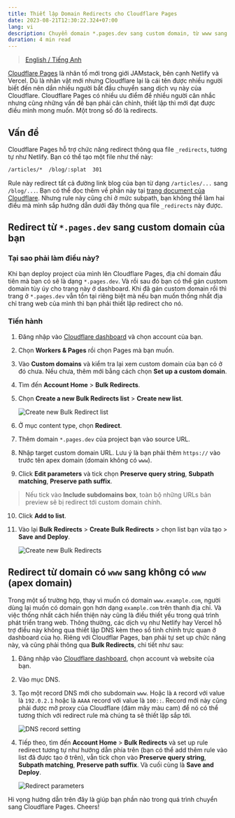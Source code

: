 ```yaml
---
title: Thiết lập Domain Redirects cho Cloudflare Pages
date: 2023-08-21T12:30:22.324+07:00
lang: vi
description: Chuyển domain *.pages.dev sang custom domain, từ www sang non-www (apex) domain
duration: 4 min read
---
```


> [English / Tiếng Anh](/posts/cloudflare-pages-domain-redirects)

[<span class="i-simple-icons-cloudflarepages" /> Cloudflare Pages](https://pages.cloudflare.com/) là nhân tố mới trong giới JAMstack, bên cạnh Netlify và Vercel. Dù là nhân vật mới nhưng Cloudflare lại là cái tên được nhiều người biết đến nên dần nhiều người bắt đầu chuyển sang dịch vụ này của Cloudflare. Cloudflare Pages có nhiều ưu điểm để nhiều người cân nhắc nhưng cũng những vấn đề bạn phải cân chỉnh, thiết lập thì mới đạt được điều mình mong muốn. Một trong số đó là redirects.

## Vấn đề

Cloudflare Pages hỗ trợ chức năng redirect thông qua file `_redirects`, tương tự như Netlify. Bạn có thể tạo một file như thế này:

```txt
/articles/*  /blog/:splat  301
```

Rule này redirect tất cả đường link blog của bạn từ dạng `/articles/...` sang `/blog/...`. Bạn có thể đọc thêm về phần này tại [trang document của Cloudflare](https://developers.cloudflare.com/pages/platform/redirects/). Nhưng rule này cũng chỉ ở mức subpath, bạn không thể làm hai điều mà mình sắp hướng dẫn dưới đây thông qua file `_redirects` này được.

## Redirect từ `*.pages.dev` sang custom domain của bạn

### Tại sao phải làm điều này?

Khi bạn deploy project của mình lên Cloudflare Pages, địa chỉ domain đầu tiên mà bạn có sẽ là dạng `*.pages.dev`. Và rồi sau đó bạn có thể gán custom domain tùy úy cho trang này ở dashboard. Khi đã gán custom domain rồi thì trang ở `*.pages.dev` vẫn tồn tại riêng biệt mà nếu bạn muốn thống nhất địa chỉ trang web của mình thì bạn phải thiết lập redirect cho nó.

### Tiến hành

1. Đăng nhập vào [Cloudflare dashboard](https://dash.cloudflare.com/?to=/:account/pages/view/:pages-project/domains) và chọn account của bạn.
2. Chọn **Workers & Pages** rồi chọn Pages mà bạn muốn.
3. Vào **Custom domains** và kiểm tra lại xem custom domain của bạn có ở đó chưa. Nếu chưa, thêm mới bằng cách chọn **Set up a custom domain**.
4. Tìm đến **Account Home** > **Bulk Redirects**.
5. Chọn **Create a new Bulk Redirects list** > **Create new list**.

    <Image src={createNewBulkRedirectList} alt="Create new Bulk Redirect list" class="rounded-lg dark:invert-95" />

6. Ở mục content type, chọn **Redirect**.
7. Thêm domain `*.pages.dev` của project bạn vào source URL.
8. Nhập target custom domain URL. Lưu ý là bạn phải thêm `https://` vào trước tên apex domain (domain không có `www`).
9. Click **Edit parameters** và tick chọn **Preserve query string**, **Subpath matching**, **Preserve path suffix**.

> Nếu tick vào **Include subdomains box**, toàn bộ những URLs bản preview sẽ bị redirect tới custom domain chính.

10. Click **Add to list**.
11. Vào lại **Bulk Redirects** > **Create Bulk Redirects** > chọn list bạn vừa tạo > **Save and Deploy**.

    <Image src={createNewBulkRedirect} alt="Create new Bulk Redirects" class="rounded-lg dark:invert-95" />

## Redirect từ domain có `www` sang không có `www` (apex domain)

Trong một số trường hợp, thay vì muốn có domain `www.example.com`, người dùng lại muốn có domain gọn hơn dạng `example.com` trên thanh địa chỉ. Và việc thống nhất cách hiển thiện này cũng là điều thiết yếu trong quá trình phát triển trang web. Thông thường, các dịch vụ như Netlify hay Vercel hỗ trợ điều này không qua thiết lập DNS kèm theo số tinh chỉnh trực quan ở dashboard của họ. Riêng với Cloudflar Pages, bạn phải tự set up chức năng này, và cũng phải thông qua **Bulk Redirects**, chi tiết như sau:

1. Đăng nhập vào [Cloudflare dashboard](https://dash.cloudflare.com/), chọn account và website của bạn.
2. Vào mục DNS.
3. Tạo một record DNS mới cho subdomain `www`. Hoặc là `A` record với value là `192.0.2.1` hoặc là `AAAA` record với value là `100::`. Record mới này cũng phải được mở proxy của Cloudflare (đám mây màu cam) để nó có thể tương thích với redirect rule mà chúng ta sẽ thiết lập sắp tới.

    <Image src={wwwSubdomain} alt="DNS record setting" class="rounded-lg dark:invert-95" />

4. Tiếp theo, tìm đến **Account Home** > **Bulk Redirects** và set up rule redirect tương tự như hướng dẫn phía trên (bạn có thể add thêm rule vào list đã được tạo ở trên), vẫn tick chọn vào **Preserve query string**, **Subpath matching**, **Preserve path suffix**. Và cuối cùng là **Save and Deploy**.

    <Image src={redirectParameters} alt="Redirect parameters" class="rounded-lg dark:invert-95" />

Hi vọng hướng dẫn trên đây là giúp bạn phần nào trong quá trình chuyển sang Cloudflare Pages. Cheers!
